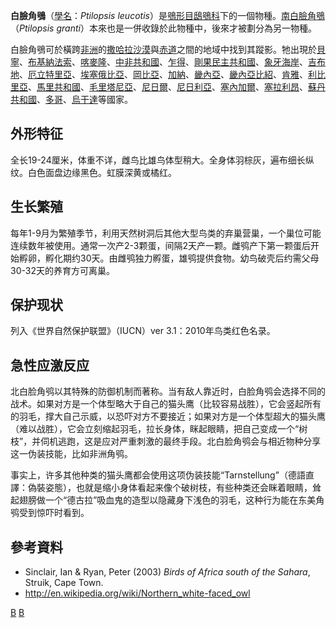 {{noteTA|G1=地名}}
{{Speciesbox
| taxon = Ptilopsis leucotis
| image = northern white-faced owl arp.jpg
| status = LC | status_system = IUCN3.1
| binomial_authority = [[康拉德·雅各·特明克|Temminck]]，1820年
| synonyms = ''Otus leucotis''
}}

'''白臉角鴞'''（[[學名|學名]]：''Ptilopsis leucotis''）是[[鴞形目|鴞形目]][[鴟鴞科|鴟鴞科]]下的一個物種。[[南白臉角鴞|南白臉角鴞]]（''Ptilopsis granti''）本來也是一併收錄於此物種中，後來才被劃分為另一物種。

白臉角鴞可於橫跨[[非洲|非洲]]的[[撒哈拉沙漠|撒哈拉沙漠]]與[[赤道|赤道]]之間的地域中找到其蹤影。牠出現於[[貝寧|貝寧]]、[[布基納法索|布基納法索]]、[[喀麥隆|喀麥隆]]、[[中非共和國|中非共和國]]、[[乍得|乍得]]、[[剛果民主共和國|剛果民主共和國]]、[[象牙海岸|象牙海岸]]、[[吉布地|吉布地]]、[[厄立特里亞|厄立特里亞]]、[[埃塞俄比亞|埃塞俄比亞]]、[[岡比亞|岡比亞]]、[[加納|加納]]、[[畿內亞|畿內亞]]、[[畿內亞比紹|畿內亞比紹]]、[[肯雅|肯雅]]、[[利比里亞|利比里亞]]、[[馬里共和國|馬里共和國]]、[[毛里塔尼亞|毛里塔尼亞]]、[[尼日爾|尼日爾]]、[[尼日利亞|尼日利亞]]、[[塞內加爾|塞內加爾]]、[[塞拉利昂|塞拉利昂]]、[[蘇丹共和國|蘇丹共和國]]、[[多哥|多哥]]、[[烏干達|烏干達]]等國家。

==外形特征==

全长19-24厘米，体重不详，雌鸟比雄鸟体型稍大。全身体羽棕灰，遍布细长纵纹。白色面盘边缘黑色。虹膜深黄或橘红。

==生长繁殖==

每年1-9月为繁殖季节，利用天然树洞后其他大型鸟类的弃巢营巢，一个巢位可能连续数年被使用。通常一次产2-3颗蛋，间隔2天产一颗。雌鸮产下第一颗蛋后开始孵卵，孵化期约30天。由雌鸮独力孵蛋，雄鸮提供食物。幼鸟破壳后约需父母30-32天的养育方可离巢。

==保护现状==

列入《世界自然保护联盟》（IUCN）ver 3.1：2010年鸟类红色名录。

==急性应激反应==

北白脸角鸮以其特殊的防御机制而著称。当有敌人靠近时，白脸角鸮会选择不同的战术。如果对方是一个体型略大于自己的猫头鹰（比较容易战胜），它会竖起所有的羽毛，撑大自己示威，以恐吓对方不要接近；如果对方是一个体型超大的猫头鹰（难以战胜），它会立刻缩起羽毛，拉长身体，眯起眼睛，把自己变成一个“树枝”，并伺机逃跑，这是应对严重刺激的最终手段。北白脸角鸮会与相近物种分享这一伪装技能，比如非洲角鸮。

事实上，许多其他种类的猫头鹰都会使用这项伪装技能“Tarnstellung”（德語直譯：偽裝姿態），也就是缩小身体看起来像个破树枝，有些种类还会眯着眼睛，耸起翅膀做一个“德古拉”吸血鬼的造型以隐藏身下浅色的羽毛，这种行为能在东美角鸮受到惊吓时看到。

== 參考資料 ==
* Sinclair, Ian & Ryan, Peter (2003) ''Birds of Africa south of the Sahara'', Struik, Cape Town.
* http://en.wikipedia.org/wiki/Northern_white-faced_owl {{Wayback|url=http://en.wikipedia.org/wiki/Northern_white-faced_owl |date=20201127013936 }}

{{taxonbar}}
[[Category:非洲鳥類|B]]
[[Category:白臉鴞屬|B]]